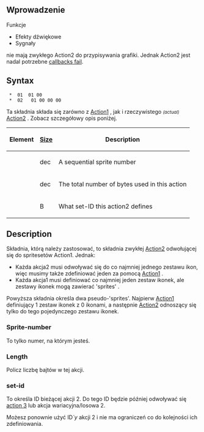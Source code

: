 {{pl/Development/NewGRF/inne strony|en=newgrf-specs.tt-wiki.net/wiki/Action2/Only_Callback_Failure|pl=pl/Development/NewGRF/NFO Specs/Action2/Only Callback Failure}}
<!--{{-}}<br>--><!--{{ambox | text = w trakcie edycji.}}--><!-- -->
== Wprowadzenie ==
Funkcje
* Efekty dźwiękowe
* Sygnały
nie mają zwykłego Action2 do przypisywania grafiki. Jednak Action2 jest nadal potrzebne [[en/Callback Failed | callbacks fail]].

== Syntax ==
 <Sprite-number> * <Length> 01 <feature> 01 00
 <Sprite-number> * <Length> 02 <feature> <set-id> 01 00 00 00
Ta składnia składa się zarówno z [[pl/Development/NewGRF/NFO Specs/Action1|Action1]] , jak i rzeczywistego <small>''(actual)''</small> [[pl/Development/NewGRF/NFO Specs/Action2/Main Page|Action2]] . Zobacz szczegółowy opis poniżej.

{|
!Element!![[pl/Development/NewGRF/NFO Specs/GRFActionsDetailed|Size]]!!Description
|-
|<Sprite-number>||dec||A sequential sprite number
|-
|<length>||dec||The total number of bytes used in this action
|-
|<set-id>||B||What set-ID this action2 defines
|}

== Description ==

Składnia, którą należy zastosować, to składnia zwykłej [[pl/Development/NewGRF/NFO Specs/Action2/Main Page|Action2]] odwołującej się do spritesetów Action1. Jednak:
* Każda akcja2 musi odwoływać się do co najmniej jednego zestawu ikon, więc musimy także zdefiniować jeden za pomocą [[pl/Development/NewGRF/NFO Specs/Action1|Action1]] .
* Każda akcja1 musi definiować co najmniej jeden zestaw ikonek, ale zestawy ikonek mogą zawierać 'sprites' .

Powyższa składnia określa dwa pseudo-'sprites'. Najpierw [[pl/Development/NewGRF/NFO Specs/Action1|Action1]] definiujący 1 zestaw ikonek z 0 ikonami, a następnie [[pl/Development/NewGRF/NFO Specs/Action2/Main Page|Action2]] odnoszący się tylko do tego pojedynczego zestawu ikonek.

=== Sprite-number ===

To tylko numer, na którym jesteś.

=== Length ===

Policz liczbę bajtów w tej akcji.

=== set-id ===

To określa ID bieżącej akcji 2. Do tego ID będzie później odwoływać się [[pl/Development/NewGRF/NFO Specs/Action3/Main Page|action 3]] lub akcja wariacyjna/losowa 2.

Możesz ponownie użyć ID''`y'' akcji 2 i nie ma ograniczeń co do kolejności ich zdefiniowania.